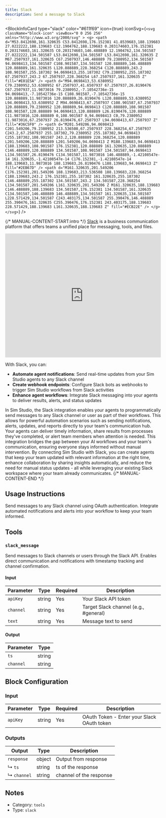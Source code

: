 ```yaml
---
title: Slack
description: Send a message to Slack
---
```



<BlockInfoCard
  type="slack"
  color="#611f69"
  icon={true}
  iconSvg={`<svg className="block-icon" viewBox="0 0 256 256" xmlns="http://www.w3.org/2000/svg" >
      <g>
        <path
          d="M53.8412698,161.320635 C53.8412698,176.152381 41.8539683,188.139683 27.0222222,188.139683 C12.1904762,188.139683 0.203174603,176.152381 0.203174603,161.320635 C0.203174603,146.488889 12.1904762,134.501587 27.0222222,134.501587 L53.8412698,134.501587 L53.8412698,161.320635 Z M67.2507937,161.320635 C67.2507937,146.488889 79.2380952,134.501587 94.0698413,134.501587 C108.901587,134.501587 120.888889,146.488889 120.888889,161.320635 L120.888889,228.368254 C120.888889,243.2 108.901587,255.187302 94.0698413,255.187302 C79.2380952,255.187302 67.2507937,243.2 67.2507937,228.368254 L67.2507937,161.320635 Z"
          fill="#E01E5A"
        />
        <path
          d="M94.0698413,53.6380952 C79.2380952,53.6380952 67.2507937,41.6507937 67.2507937,26.8190476 C67.2507937,11.9873016 79.2380952,-7.10542736e-15 94.0698413,-7.10542736e-15 C108.901587,-7.10542736e-15 120.888889,11.9873016 120.888889,26.8190476 L120.888889,53.6380952 L94.0698413,53.6380952 Z M94.0698413,67.2507937 C108.901587,67.2507937 120.888889,79.2380952 120.888889,94.0698413 C120.888889,108.901587 108.901587,120.888889 94.0698413,120.888889 L26.8190476,120.888889 C11.9873016,120.888889 0,108.901587 0,94.0698413 C0,79.2380952 11.9873016,67.2507937 26.8190476,67.2507937 L94.0698413,67.2507937 Z"
          fill="#36C5F0"
        />
        <path
          d="M201.549206,94.0698413 C201.549206,79.2380952 213.536508,67.2507937 228.368254,67.2507937 C243.2,67.2507937 255.187302,79.2380952 255.187302,94.0698413 C255.187302,108.901587 243.2,120.888889 228.368254,120.888889 L201.549206,120.888889 L201.549206,94.0698413 Z M188.139683,94.0698413 C188.139683,108.901587 176.152381,120.888889 161.320635,120.888889 C146.488889,120.888889 134.501587,108.901587 134.501587,94.0698413 L134.501587,26.8190476 C134.501587,11.9873016 146.488889,-1.42108547e-14 161.320635,-1.42108547e-14 C176.152381,-1.42108547e-14 188.139683,11.9873016 188.139683,26.8190476 L188.139683,94.0698413 Z"
          fill="#2EB67D"
        />
        <path
          d="M161.320635,201.549206 C176.152381,201.549206 188.139683,213.536508 188.139683,228.368254 C188.139683,243.2 176.152381,255.187302 161.320635,255.187302 C146.488889,255.187302 134.501587,243.2 134.501587,228.368254 L134.501587,201.549206 L161.320635,201.549206 Z M161.320635,188.139683 C146.488889,188.139683 134.501587,176.152381 134.501587,161.320635 C134.501587,146.488889 146.488889,134.501587 161.320635,134.501587 L228.571429,134.501587 C243.403175,134.501587 255.390476,146.488889 255.390476,161.320635 C255.390476,176.152381 243.403175,188.139683 228.571429,188.139683 L161.320635,188.139683 Z"
          fill="#ECB22E"
        />
      </g>
    </svg>`}
/>

{/* MANUAL-CONTENT-START:intro */}
[Slack](https://www.slack.com/) is a business communication platform that offers teams a unified place for messaging, tools, and files.

<iframe
  width="100%"
  height="400"
  src="https://www.youtube.com/embed/J5jz3UaWmE8"
  title="Slack Integration with Sim Studio"
  frameBorder="0"
  allow="accelerometer; autoplay; clipboard-write; encrypted-media; gyroscope; picture-in-picture"
  allowFullScreen
></iframe>

With Slack, you can:

- **Automate agent notifications**: Send real-time updates from your Sim Studio agents to any Slack channel
- **Create webhook endpoints**: Configure Slack bots as webhooks to trigger Sim Studio workflows from Slack activities
- **Enhance agent workflows**: Integrate Slack messaging into your agents to deliver results, alerts, and status updates

In Sim Studio, the Slack integration enables your agents to programmatically send messages to any Slack channel or user as part of their workflows. This allows for powerful automation scenarios such as sending notifications, alerts, updates, and reports directly to your team's communication hub. Your agents can deliver timely information, share results from processes they've completed, or alert team members when attention is needed. This integration bridges the gap between your AI workflows and your team's communication, ensuring everyone stays informed without manual intervention. By connecting Sim Studio with Slack, you can create agents that keep your team updated with relevant information at the right time, enhance collaboration by sharing insights automatically, and reduce the need for manual status updates - all while leveraging your existing Slack workspace where your team already communicates.
{/* MANUAL-CONTENT-END */}

## Usage Instructions

Send messages to any Slack channel using OAuth authentication. Integrate automated notifications and alerts into your workflow to keep your team informed.

## Tools

### `slack_message`

Send messages to Slack channels or users through the Slack API. Enables direct communication and notifications with timestamp tracking and channel confirmation.

#### Input

| Parameter | Type   | Required | Description                             |
| --------- | ------ | -------- | --------------------------------------- |
| `apiKey`  | string | Yes      | Your Slack API token                    |
| `channel` | string | Yes      | Target Slack channel \(e.g., #general\) |
| `text`    | string | Yes      | Message text to send                    |

#### Output

| Parameter | Type   |
| --------- | ------ |
| `ts`      | string |
| `channel` | string |

## Block Configuration

### Input

| Parameter | Type   | Required | Description                                |
| --------- | ------ | -------- | ------------------------------------------ |
| `apiKey`  | string | Yes      | OAuth Token - Enter your Slack OAuth token |

### Outputs

| Output      | Type   | Description             |
| ----------- | ------ | ----------------------- |
| `response`  | object | Output from response    |
| ↳ `ts`      | string | ts of the response      |
| ↳ `channel` | string | channel of the response |

## Notes

- Category: `tools`
- Type: `slack`
